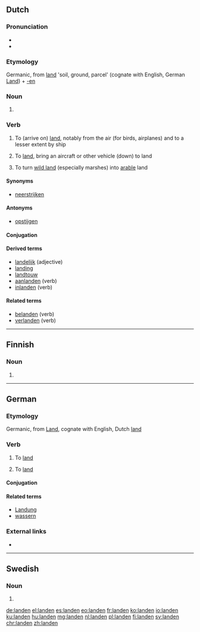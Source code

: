{{also|Landen}}
==Dutch==

===Pronunciation===
* {{IPA|/ˈlɑn.də(n)/|lang=nl}}
* {{audio|Nl-landen.ogg|Audio|lang=nl}}

===Etymology===
Germanic, from [[land]] 'soil, ground, parcel' (cognate with English, German [[Land]]) + [[-en]]

===Noun===
{{head|nl|noun plural form}}

# {{nl-noun form of|pl|land}}

===Verb===
{{nl-verb|landde|geland}}

# {{context|intransitive|lang=nl}} To (arrive on) [[land]], notably from the air (for birds, airplanes) and to a lesser extent by ship
# {{context|transitive|lang=nl}} To [[land]], bring an aircraft or other vehicle (down) to land
# {{context|transitive|lang=nl}} To turn [[wild land]] (especially marshes) into [[arable]] land

====Synonyms====
* [[neerstrijken]]

====Antonyms====
* [[opstijgen]]

====Conjugation====
{{nl-conj-wk|land|aux=zijn}}

====Derived terms====
* [[landelijk]] (adjective)
* [[landing]]
* [[landtouw]] {{g2|n}}
* [[aanlanden]] (verb)
* [[inlanden]] (verb)

====Related terms====
* [[belanden]] (verb)
* [[verlanden]] (verb)

----

==Finnish==

===Noun===
{{head|fi|noun form}}

# {{fi-form of|case=genitive|pl=singular|lande}}

----

==German==

===Etymology===
Germanic, from [[Land]], cognate with English, Dutch [[land]]

===Verb===
{{de-verb-weak|landet|landete|gelandet|auxiliary=both}}

# {{context|intransitive|auxiliary verb: sein|aviation|lang=de}} To [[land#English|land]]
# {{context|transitive|auxiliary verb: haben|aviation|lang=de}} To [[land#English|land]]

====Conjugation====
{{de-conj-weak|land|gelandet|hs|e}}

====Related terms====
* [[Landung]]
* [[wassern]]

===External links===
* {{R:Duden}}

----

==Swedish==

===Noun===
{{head|sv|noun form}}

# {{sv-noun-form-def-pl|land}}

[[de:landen]]
[[el:landen]]
[[es:landen]]
[[eo:landen]]
[[fr:landen]]
[[ko:landen]]
[[io:landen]]
[[ku:landen]]
[[hu:landen]]
[[mg:landen]]
[[nl:landen]]
[[pl:landen]]
[[fi:landen]]
[[sv:landen]]
[[chr:landen]]
[[zh:landen]]